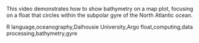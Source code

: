 This video demonstrates how to show bathymetry on a map plot, focusing on a float that circles within the subpolar gyre of the North Atlantic ocean.

R language,oceanography,Dalhousie University,Argo float,computing,data processing,bathymetry,gyre


